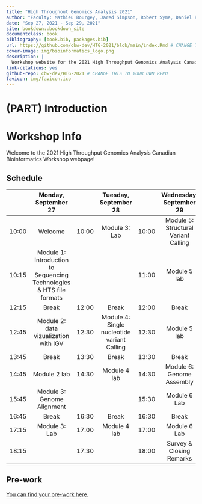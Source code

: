 ```yaml
--- 
title: "High Throughout Genomics Analysis 2021"
author: "Faculty: Mathieu Bourgey, Jared Simpson, Robert Syme, Daniel Poppleton, BF Francis Ouellette, Rachade Hmamouchi"
date: "Sep 27, 2021 - Sep 29, 2021"
site: bookdown::bookdown_site
documentclass: book
bibliography: [book.bib, packages.bib]
url: https://github.com/cbw-dev/HTG-2021/blob/main/index.Rmd # CHANGE THIS LINK TO YOUR LANDING PAGE LINK
cover-image: img/bioinformatics_logo.png
description: |
  Workshop website for the 2021 High Throughput Genomics Analysis Canadian Bioinformatics Workshop
link-citations: yes
github-repo: cbw-dev/HTG-2021 # CHANGE THIS TO YOUR OWN REPO
favicon: img/favicon.ico
---
```


# (PART) Introduction {-}

# Workshop Info

Welcome to the 2021 High Throughput Genomics Analysis Canadian Bioinformatics Workshop webpage!  

## Schedule

|       |                         Monday, September 27                         |       |            Tuesday, September 28            |       |        Wednesday, September 29       |
|:-----:|:--------------------------------------------------------------------:|:-----:|:-------------------------------------------:|:-----:|:------------------------------------:|
| 10:00 |                                Welcome                               | 10:00 |                Module 3: Lab                | 10:00 | Module 5: Structural Variant Calling |
| 10:15 | Module 1: Introduction to Sequencing Technologies & HTS file formats |       |                                             | 11:00 |             Module 5 lab             |
| 12:15 |                                 Break                                | 12:00 |                    Break                    | 12:00 |                 Break                |
| 12:45 |                 Module 2: data vizualization with IGV                | 12:30 | Module 4: Single nucleotide variant Calling | 12:30 |             Module 5 lab             |
| 13:45 |                                 Break                                | 13:30 |                    Break                    | 13:30 |                 Break                |
| 14:45 |                             Module 2 lab                             | 14:30 |                 Module 4 lab                | 14:30 |       Module 6: Genome Assembly      |
| 15:45 |                      Module 3: Genome Alignment                      |       |                                             | 15:30 |             Module 6 Lab             |
| 16:45 |                                 Break                                | 16:30 |                    Break                    | 16:30 |                 Break                |
| 17:15 |                             Module 3: Lab                            | 17:00 |                 Module 4 lab                | 17:00 |             Module 6 Lab             |
| 18:15 |                                                                      | 17:30 |                                             | 18:00 |       Survey & Closing Remarks       |

## Pre-work

[You can find your pre-work here.](https://docs.google.com/forms/d/e/1FAIpQLSduaUtrxwV4OQPWXMhFD9TP6GqUlRGy7B3wTa3JB34KJBakUQ/closedform)
